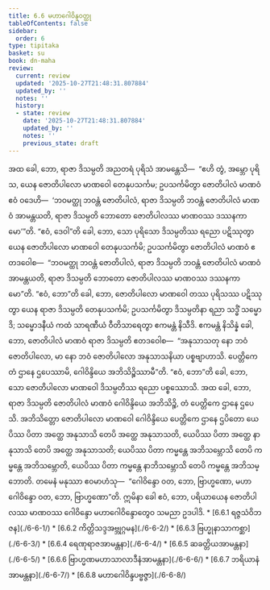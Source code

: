 ```yaml
---
title: 6.6 မဟာဂေါဝိန္ဒဝတ္ထု
tableOfContents: false
sidebar:
  order: 6
type: tipitaka
basket: su
book: dn-maha
review:
  current: review
  updated: '2025-10-27T21:48:31.807884'
  updated_by: ''
  notes: ''
  history:
  - state: review
    date: '2025-10-27T21:48:31.807884'
    updated_by: ''
    notes: ''
    previous_state: draft
---
```



<ReviewStatus review={frontmatter.review} showDetails={true} />

<HypothesisAnnotation frontmatter={frontmatter} />

<DynamicBreadcrumb />

<Division number="305" book="dn-maha" e="ch" v="7" p="186">

<Paragraph number="686" book="dn-maha">
အထ ခေါ, ဘော, ရာဇာ ဒိသမ္ပတိ အညတရံ ပုရိသံ အာမန္တေသိ—  “ဧဟိ တွံ, အမ္ဘော ပုရိသ, ယေန ဇောတိပါလော မာဏဝေါ တေနုပသင်္ကမ; ဥပသင်္ကမိတွာ ဇောတိပါလံ မာဏဝံ ဧဝံ ဝဒေဟိ—  ‘ဘဝမတ္ထု ဘဝန္တံ ဇောတိပါလံ, ရာဇာ ဒိသမ္ပတိ ဘဝန္တံ ဇောတိပါလံ မာဏဝံ အာမန္တယတိ, ရာဇာ ဒိသမ္ပတိ ဘောတော ဇောတိပါလဿ မာဏဝဿ ဒဿနကာမော’”တိ. “ဧဝံ, ဒေဝါ”တိ ခေါ, ဘော, သော ပုရိသော ဒိသမ္ပတိဿ ရညော ပဋိဿုတွာ ယေန ဇောတိပါလော မာဏဝေါ တေနုပသင်္ကမိ; ဥပသင်္ကမိတွာ ဇောတိပါလံ မာဏဝံ ဧတဒဝေါစ—  “ဘဝမတ္ထု ဘဝန္တံ ဇောတိပါလံ, ရာဇာ ဒိသမ္ပတိ ဘဝန္တံ ဇောတိပါလံ မာဏဝံ အာမန္တယတိ, ရာဇာ ဒိသမ္ပတိ ဘောတော ဇောတိပါလဿ မာဏဝဿ ဒဿနကာမော”တိ. “ဧဝံ, ဘော”တိ ခေါ, ဘော, ဇောတိပါလော မာဏဝေါ တဿ ပုရိသဿ ပဋိဿုတွာ ယေန ရာဇာ ဒိသမ္ပတိ တေနုပသင်္ကမိ; ဥပသင်္ကမိတွာ ဒိသမ္ပတိနာ ရညာ သဒ္ဓိံ သမ္မောဒိ; သမ္မောဒနီယံ ကထံ သာရဏီယံ ဝီတိသာရေတွာ ဧကမန္တံ နိသီဒိ. ဧကမန္တံ နိသိန္နံ ခေါ, ဘော, ဇောတိပါလံ မာဏဝံ ရာဇာ ဒိသမ္ပတိ ဧတဒဝေါစ—  “အနုသာသတု နော ဘဝံ ဇောတိပါလော, မာ နော ဘဝံ ဇောတိပါလော အနုသာသနိယာ ပစ္စဗျာဟာသိ. ပေတ္တိကေ တံ ဌာနေ ဌပေဿာမိ, ဂေါဝိန္ဒိယေ အဘိသိဉ္စိဿာမီ”တိ. “ဧဝံ, ဘော”တိ ခေါ, ဘော, သော ဇောတိပါလော မာဏဝေါ ဒိသမ္ပတိဿ ရညော ပစ္စဿောသိ. အထ ခေါ, ဘော, ရာဇာ ဒိသမ္ပတိ ဇောတိပါလံ မာဏဝံ ဂေါဝိန္ဒိယေ အဘိသိဉ္စိ, တံ ပေတ္တိကေ ဌာနေ ဌပေသိ. အဘိသိတ္တော ဇောတိပါလော မာဏဝေါ ဂေါဝိန္ဒိယေ ပေတ္တိကေ ဌာနေ ဌပိတော ယေပိဿ ပိတာ အတ္ထေ အနုသာသိ တေပိ အတ္ထေ အနုသာသတိ, ယေပိဿ ပိတာ အတ္ထေ နာနုသာသိ တေပိ အတ္ထေ အနုသာသတိ; ယေပိဿ ပိတာ ကမ္မန္တေ အဘိသမ္ဘောသိ တေပိ ကမ္မန္တေ အဘိသမ္ဘောတိ, ယေပိဿ ပိတာ ကမ္မန္တေ နာဘိသမ္ဘောသိ တေပိ ကမ္မန္တေ အဘိသမ္ဘောတိ. တမေနံ မနုဿာ ဧဝမာဟံသု—  “ဂေါဝိန္ဒော ဝတ, ဘော, ဗြာဟ္မဏော, မဟာဂေါဝိန္ဒော ဝတ, ဘော, ဗြာဟ္မဏော”တိ. ဣမိနာ ခေါ ဧဝံ, ဘော, ပရိယာယေန ဇောတိပါလဿ မာဏဝဿ ဂေါဝိန္ဒော မဟာဂေါဝိန္ဒောတွေဝ သမညာ ဥဒပါဒိ.

</Paragraph>
</Division>

<TableOfContents book="dn-maha" section="6.6">
* [6.6.1 ရဇ္ဇသံဝိဘဇန](./6-6-1/)
* [6.6.2 ကိတ္တိသဒ္ဒအဗ္ဘုဂ္ဂမန](./6-6-2/)
* [6.6.3 ဗြဟ္မုနာသာကစ္ဆာ](./6-6-3/)
* [6.6.4 ရေဏုရာဇအာမန္တနာ](./6-6-4/)
* [6.6.5 ဆခတ္တိယအာမန္တနာ](./6-6-5/)
* [6.6.6 ဗြာဟ္မဏမဟာသာလာဒီနံအာမန္တနာ](./6-6-6/)
* [6.6.7 ဘရိယာနံအာမန္တနာ](./6-6-7/)
* [6.6.8 မဟာဂေါဝိန္ဒပဗ္ဗဇ္ဇာ](./6-6-8/)
</TableOfContents>